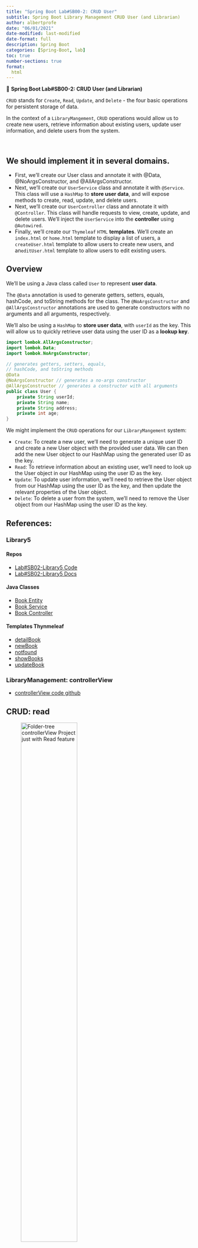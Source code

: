 ```yaml
---
title: "Spring Boot Lab#SB00-2: CRUD User"
subtitle: Spring Boot Library Management CRUD User (and Librarian)
author: albertprofe
date: "06/01/2021"
date-modified: last-modified
date-format: full
description: Spring Boot
categories: [Spring-Boot, lab]
toc: true
number-sections: true
format:
  html
---
```


::: {.labs}
📘 **Spring Boot Lab#SB00-2: CRUD User (and Librarian)**

``CRUD`` stands for ``Create``, ``Read``, ``Update``, and ``Delete`` - the four basic operations for persistent storage of data.

In the context of a ``LibraryMangement``, ``CRUD`` operations would allow us to create new users, retrieve information about existing users, update user information, and delete users from the system.

:::

</br>

::: {.callout-note}
## We should implement it in **several domains.**

- First, we'll create our User class and annotate it with @Data, @NoArgsConstructor, and @AllArgsConstructor.
- Next, we'll create our ``UserService`` class and annotate it with ``@Service``. This class will use a ``HashMap`` to **store user data**, and will expose methods to create, read, update, and delete users.
- Next, we'll create our ``UserController`` class and annotate it with ``@Controller``. This class will handle requests to view, create, update, and delete users. We'll inject the ``UserService`` into the **controller** using ``@Autowired``.
- Finally, we'll create our ``Thymeleaf`` ``HTML`` **templates**. We'll create an ``index.html`` or ``home.html`` template to display a list of users, a ``createUser.html`` template to allow users to create new users, and an`` editUser.html`` template to allow users to edit existing users.

:::


## Overview

We'll be using a Java class called ``User`` to represent **user data**.

::: {.column-margin}

The ``@Data`` annotation is used to generate getters, setters, equals, hashCode, and toString methods for the class. The ``@NoArgsConstructor`` and ``@AllArgsConstructor`` annotations are used to generate constructors with no arguments and all arguments, respectively.

:::

We'll also be using a ``HashMap`` to **store user data**, with ``userId`` as the key. This will allow us to quickly retrieve user data using the user ID as a **lookup key**.

```java
import lombok.AllArgsConstructor;
import lombok.Data;
import lombok.NoArgsConstructor;

// generates getters, setters, equals, 
// hashCode, and toString methods
@Data
@NoArgsConstructor // generates a no-args constructor
@AllArgsConstructor // generates a constructor with all arguments
public class User {
    private String userId;
    private String name;
    private String address;
    private int age;
}
```
We might implement the ``CRUD`` operations for our ``LibraryMangement`` system:

- ``Create``: To create a new user, we'll need to generate a unique user ID and create a new User object with the provided user data. We can then add the new User object to our HashMap using the generated user ID as the key.
- ``Read``: To retrieve information about an existing user, we'll need to look up the User object in our HashMap using the user ID as the key.
- ``Update``: To update user information, we'll need to retrieve the User object from our HashMap using the user ID as the key, and then update the relevant properties of the User object.
- ``Delete``: To delete a user from the system, we'll need to remove the User object from our HashMap using the user ID as the key.

## References: 

### Library5

#### Repos

- [Lab#SB02-Library5 Code](https://github.com/AlbertProfe/cifojava2022-3/tree/master/library5){.external}
- [Lab#SB02-Library5 Docs](https://github.com/AlbertProfe/cifojava2022-3/wiki/Library5:-ThymeLeaf-Web-Project){.external}

#### Java Classes

- [Book Entity](https://github.com/AlbertProfe/cifojava2022-3/blob/master/library5/src/main/java/io/company/library/Book.java){.external}
- [Book Service](https://github.com/AlbertProfe/cifojava2022-3/blob/master/library5/src/main/java/io/company/library/BookService.java){.external}
- [Book Controller](https://github.com/AlbertProfe/cifojava2022-3/blob/master/library5/src/main/java/io/company/library/LibraryWebController.java){.external}

#### Templates Thynmeleaf

- [detailBook](https://github.com/AlbertProfe/cifojava2022-3/blob/master/library5/src/main/resources/templates/detailBook.html){.external}
- [newBook](https://github.com/AlbertProfe/cifojava2022-3/blob/master/library5/src/main/resources/templates/newBook.html){.external}
- [notfound](https://github.com/AlbertProfe/cifojava2022-3/blob/master/library5/src/main/resources/templates/notfound.html){.external}
- [showBooks](https://github.com/AlbertProfe/cifojava2022-3/blob/master/library5/src/main/resources/templates/showBooks.html){.external}
- [updateBook](https://github.com/AlbertProfe/cifojava2022-3/blob/master/library5/src/main/resources/templates/updateBook.html){.external}

### LibraryManagement: controllerView

- [controllerView code github](https://github.com/AlbertProfe/CifoJava2023/tree/master/controllerView){.external}

## CRUD: read

![Folder-tree `controllerView` Project just with `Read` feature](/images/springboot/controllerView_read.png){width="60%"}

### Home

This cycle defines a `@Controller` class that handles requests to the `URL` `"/home"`. When a `request` is made, it adds the current date and time to the `model` object, and then `returns` **the name of the view to be rendered.** 

The view will have access to the "todayDate" attribute and can use it to display the current date and time.

```java
import org.springframework.stereotype.Controller;
import org.springframework.ui.Model;
import org.springframework.web.bind.annotation.RequestMapping;
import java.util.Date;

@Controller
public class HomeController {
    @RequestMapping("/home")
    public String gethome(Model model){

        model.addAttribute("todayDate", new Date().toString());
        return "home";
    }

}

```
:::{.column-margin}

![render html chrome: /home](/images/springboot/viewController1.png){width="60%"}
:::

### Users

The cycle request-response relies in the `@Controller` class called `UserController`, which `maps` `requests` to the `"/user/users" URL`. 

It uses an `@Autowired` `UserService` to `fetch` a **list of users and adds them to the `model`**, before returning a view called `"user/users".`


``` java
package com.example.myFirstSpring.controller;

import com.example.myFirstSpring.service.UserService;
import org.springframework.beans.factory.annotation.Autowired;
import org.springframework.stereotype.Controller;
import org.springframework.ui.Model;
import org.springframework.web.bind.annotation.RequestMapping;

@Controller
@RequestMapping("/user")
public class UserController {

    @Autowired
    UserService userService;

    @RequestMapping("/users")
    public String getAllUsers(Model model){
        // fetch all users, add to model
        model.addAttribute("users", userService.getAllUsers());
        return "user/users";
    }
}

```
:::{.column-margin}
![render html chrome: /user/users](/images/springboot/viewController2.png){width="60%"}
:::

Here we will define the @Service class, called `UserService` with a method called `getAllUsers`, which returns a `HashMap` of `user` objects.

The `HashMap` is populated **with 20 fake user objects using a utility** method called `populateFakeUsers`.

```java
package com.example.myFirstSpring.service;

import com.example.myFirstSpring.model.User;
import com.example.myFirstSpring.utils.Utils;
import org.springframework.stereotype.Service;
import java.util.HashMap;

@Service
public class UserService {
    public static HashMap<String, User> users = new HashMap<>();

    static {
        Utils.populateFakeUsers(20, users);
    }

    public HashMap<String, User> getAllUsers (){

        return users;
    }
}
```



### Librarians

Like `User request-response cyle read` feature (user-case and user-story) we will code the `Librarian`.

::: {.callout-note}
The `Librarian cycle request-response` would function similarly to the User cycle request-response, but with different URLs, controller methods, and service methods tailored to the Librarian entity.
:::

1. The `LibrarianController` would `map` requests to the appropriate URLs, such as `"/librarian/librarians"`.

2. These `requests` would be handled by methods in the `LibrarianController`, which would call methods from the `LibrarianService` to fetch or manipulate data.

::: {.column-margin}
The `LibrarianService` would contain methods for fetching and manipulating data from the Librarian entity, similar to the UserService for the User entity.
:::

3. Templates would also be created for rendering views related to the Librarian entity, using `Thymeleaf` or a similar templating engine.



:::{.column-margin}
![render html chrome: /librarian/librarians](/images/springboot/viewController3.png){width="60%"}
:::

## CRUD: create

### Create book

![CRUD: create book](/images/springboot/crud-create.png)

1. [The client sends a request to server-controller to get the user form](https://github.com/AlbertProfe/CifoJava2023/blob/dea67f25d24bcc89a6141762d5ed17085660349b/controllerView/src/main/resources/templates/user/users.html#L27){.external}

```html
<p>
    <a th:href="@{/user/emptyForm}">Add new user to HashMap</a>
</p>
```
::: {.column-margin}
![](/images/springboot/createUser-01.png)
:::
2. [The server-controller method handles the request and send a response with the user form](https://github.com/AlbertProfe/CifoJava2023/blob/dea67f25d24bcc89a6141762d5ed17085660349b/controllerView/src/main/java/com/example/myFirstSpring/controller/UserController.java#L36){.external}

```java
@RequestMapping("/emptyForm")
public String sendUserForm(){

    return "user/userForm";
}
```


3. [The clients renders the user form received from server-controller](https://github.com/AlbertProfe/CifoJava2023/blob/dea67f25d24bcc89a6141762d5ed17085660349b/controllerView/src/main/resources/templates/user/userForm.html){.external}

```html
<form action="/user/createUser" >
    <p>
        <label for="name">Name</label>
        <input  type="text" name="name"  id="name"></p>
    <p>
        <label for="address">address</label>
        <input  type="text" name="address"  id="address"></p>
    <p>
        <label for="age">age</label>
        <input type="number" name="age"  id="age" ></p>
    <p>

        <input type="submit" value="Add new user" />

</form>
```

::: {.column-margin}
![](/images/springboot/createUser-02.png)
:::


4. [The client sends a request to add this new user to HashMap](https://github.com/AlbertProfe/CifoJava2023/blob/dea67f25d24bcc89a6141762d5ed17085660349b/controllerView/src/main/resources/templates/user/userForm.html#L24){.external}


```html
<form action="/user/createUser" >

    <input type="submit" value="Add new user" />

</form>
```
::: {.column-margin}
![](/images/springboot/createUser-03.png)
:::


5. [The sever-controller method handles the request, saves the user object in a HashMap and redirects the reponse](https://github.com/AlbertProfe/CifoJava2023/blob/dea67f25d24bcc89a6141762d5ed17085660349b/controllerView/src/main/java/com/example/myFirstSpring/controller/UserController.java#L27){.external}

```java
@RequestMapping("/createUser")
public String createUser(User user){

    userService.createUser(user);

    return "redirect:users";
    //return "user/userCreationResult";
}
```
::: {.column-margin}

![](/images/springboot/createUser-04.png)
:::

## CRUD: update

## CRUD: delete



<!--- navLinks -->
<br><br>
<div class=row>
<br>
<div class='column left previous'>
<br>
[{{< fa solid arrow-left >}} Spring Boot: Data](/springboot/boot-concepts-data.qmd)
<br>
</div>
<br>
<div class='column center'>
<br>
[{{< fa solid arrow-up >}} top](#top)
<br>
</div>
<br>
<div class='column right next'>
<br>
[Lab 2: Spring Boot Projects  {{< fa solid arrow-right >}}](/springboot/sblab2.qmd)
<br>
</div>
<br>
</div>
